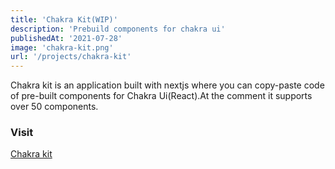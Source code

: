 ```yaml
---
title: 'Chakra Kit(WIP)'
description: 'Prebuild components for chakra ui'
publishedAt: '2021-07-28'
image: 'chakra-kit.png'
url: '/projects/chakra-kit'
---
```


Chakra kit is an application built with nextjs where you can copy-paste code of pre-built components for Chakra Ui(React).At the comment it supports over 50 components.

### Visit

[Chakra kit](https://chakra-kit.vercel.app/)
